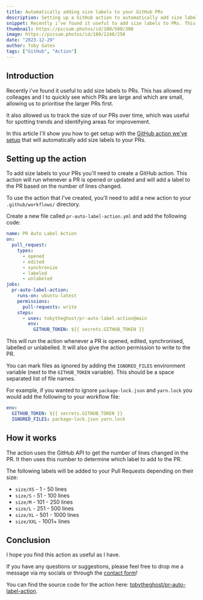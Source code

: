 ```yaml
---
title: Automatically adding size labels to your GitHub PRs
description: Setting up a GitHub action to automatically add size labels to your PRs
snippet: Recently i've found it useful to add size labels to PRs. This has allowed my colleages and I to quickly see which PRs are large and which are small...
thumbnail: https://picsum.photos/id/180/500/300
image: https://picsum.photos/id/180/1248/250
date: "2023-12-29"
author: Toby Gates
tags: ["GitHub", "Action"]
---
```


## Introduction

Recently i've found it useful to add size labels to PRs. This has allowed my colleages and I to quickly see which PRs are large and which are small, allowing us to prioritise the larger PRs first. 

It also allowed us to track the size of our PRs over time, which was useful for spotting trends and identifying areas for improvement.

In this article I'll show you how to get setup with the [GitHub action we've setup](https://github.com/tobytheghost/pr-auto-label-action) that will automatically add size labels to your PRs.

## Setting up the action

To add size labels to your PRs you'll need to create a GitHub action. This action will run whenever a PR is opened or updated and will add a label to the PR based on the number of lines changed.

To use the action that I've created, you'll need to add a new action to your `.github/workflows/` directory.

Create a new file called `pr-auto-label-action.yml` and add the following code:

```yaml
name: PR Auto Label Action
on:
  pull_request:
    types:
      - opened
      - edited
      - synchronize
      - labeled
      - unlabeled
jobs:
  pr-auto-label-action:
    runs-on: ubuntu-latest
    permissions:
      pull-requests: write
    steps:
      - uses: tobytheghost/pr-auto-label-action@main
        env:
          GITHUB_TOKEN: ${{ secrets.GITHUB_TOKEN }}
```

This will run the action whenever a PR is opened, edited, synchronised, labelled or unlabelled. It will also give the action permission to write to the PR.

You can mark files as ignored by adding the `IGNORED_FILES` environment variable (next to the `GITHUB_TOKEN` variable). This should be a space separated list of file names. 

For example, if you wanted to ignore `package-lock.json` and `yarn.lock` you would add the following to your workflow file:

```yaml
env:
  GITHUB_TOKEN: ${{ secrets.GITHUB_TOKEN }}
  IGNORED_FILES: package-lock.json yarn.lock
```

## How it works

The action uses the GitHub API to get the number of lines changed in the PR. It then uses this number to determine which label to add to the PR.

The following labels will be added to your Pull Requests depending on their size:

- `size/XS` - 1 - 50 lines
- `size/S` - 51 - 100 lines
- `size/M` - 101 - 250 lines
- `size/L` - 251 - 500 lines
- `size/XL` - 501 - 1000 lines
- `size/XXL` - 1001+ lines

## Conclusion

I hope you find this action as useful as I have. 

If you have any questions or suggestions, please feel free to drop me a message via my socials or through the [contact form](/contact)!

You can find the source code for the action here: [tobytheghost/pr-auto-label-action](https://github.com/tobytheghost/pr-auto-label-action).